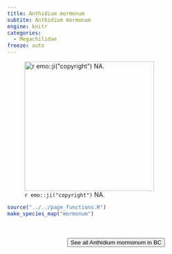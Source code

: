 ```yaml
---
title: Anthidium mormonum
subtite: Anthidium mormonum
engine: knitr
categories:
  - Megachilidae
freeze: auto
---
```

![`r emo::ji("copyright")` NA.](/files/no_bee.png){height=300}





```r
source("../../page_functions.R")
make_species_map("mormonum")
```
<br><br>
<center>


<a href="NA"><button type="button" class="btn btn-secondary">See all Anthidium mormonum in BC <i class="fa-solid fa-arrow-up-right-from-square"></i> </button></a>
</center>

